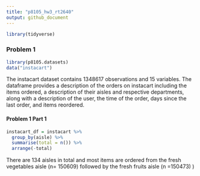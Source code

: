 ```yaml
---
title: "p8105_hw3_rt2640"
output: github_document
---
```


```r
library(tidyverse)

```

### Problem 1

```r
library(p8105.datasets)
data("instacart")

```

The instacart dataset contains 1348617 observations and 15 variables. The dataframe provides a description of the orders on instacart including the items ordered, a description of their aisles and respective departments, along with a description of the user, the time of the order, days since the last order, and items reordered.

#### Problem 1 Part 1

```r
instacart_df = instacart %>%
  group_by(aisle) %>%
  summarise(total = n()) %>%
  arrange(-total)
```
There are 134 aisles in total and most items are ordered from the fresh vegetables aisle (n= 150609) followed by the fresh fruits aisle (n =150473) )


